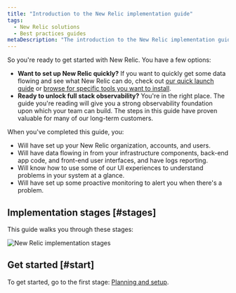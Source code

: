```yaml
---
title: "Introduction to the New Relic implementation guide"
tags:
  - New Relic solutions
  - Best practices guides
metaDescription: "The introduction to the New Relic implementation guide."
---
```



So you're ready to get started with New Relic. You have a few options:

* **Want to set up New Relic quickly?** If you want to quickly get some data flowing and see what New Relic can do, check out [our quick launch guide](/docs/new-relic-solutions/get-started/quick-launch-guide) or [browse for specific tools you want to install](https://newrelic.com/instant-observability).
* **Ready to unlock full stack observability?** You're in the right place. The guide you're reading will give you a strong observability foundation upon which your team can build. The steps in this guide have proven valuable for many of our long-term customers.

When you've completed this guide, you: 
* Will have set up your New Relic organization, accounts, and users.
* Will have data flowing in from your infrastructure components, back-end app code, and front-end user interfaces, and have logs reporting.
* Will know how to use some of our UI experiences to understand problems in your system at a glance. 
* Will have set up some proactive monitoring to alert you when there's a problem. 

## Implementation stages [#stages]

This guide walks you through these stages: 

<img
  title="New Relic implementation stages"
  alt="New Relic implementation stages"
  src={implementationStages}
/>

## Get started [#start]

To get started, go to the first stage: [Planning and setup](/docs/new-relic-solutions/get-started/implementation-guide-planning-setup). 